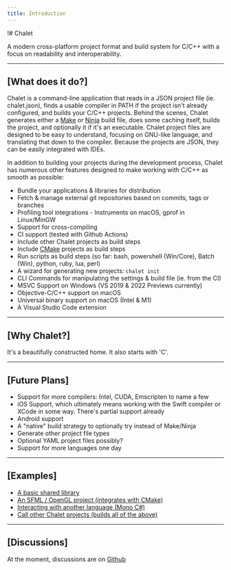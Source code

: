 ```yaml
---
title: Introduction
---
```


!# Chalet

A modern cross-platform project format and build system for C/C++ with a focus on readability and interoperability.

---
## [What does it do?]

Chalet is a command-line application that reads in a JSON project file (ie. chalet.json), finds a usable compiler in PATH if the project isn't already configured, and builds your C/C++ projects. Behind the scenes, Chalet generates either a [Make](//en.wikipedia.org/wiki/Make_(software)) or [Ninja](//ninja-build.org/) build file, does some caching itself, builds the project, and optionally it if it's an executable. Chalet project files are designed to be easy to understand, focusing on GNU-like language, and translating that down to the compiler. Because the projects are JSON, they can be easily integrated with IDEs.

In addition to building your projects during the development process, Chalet has numerous other features designed to make working with C/C++ as smooth as possible:

* Bundle your applications & libraries for distribution
* Fetch & manage external git repositories based on commits, tags or branches
* Profiling tool integrations - Instruments on macOS, gprof in Linux/MinGW
* Support for cross-compiling
* CI support (tested with Github Actions)
* Include other Chalet projects as build steps
* Include [CMake](//cmake.org/) projects as build steps
* Run scripts as build steps (so far: bash, powershell (Win/Core), Batch (Win), python, ruby, lua, perl)
* A wizard for generating new projects: `chalet init`
* CLI Commands for manipulating the settings & build file (ie. from the CI)
* MSVC Support on Windows (VS 2019 & 2022 Previews currently)
* Objective-C/C++ support on macOS
* Universal binary support on macOS (Intel & M1)
* A Visual Studio Code extension

---
## [Why Chalet?]

It's a beautifully constructed home. It also starts with 'C'.

---
## [Future Plans]

* Support for more compilers: Intel, CUDA, Emscripten to name a few
* iOS Support, which ultimately means working with the Swift compiler or XCode in some way. There's partial support already
* Android support
* A "native" build strategy to optionally try instead of Make/Ninja
* Generate other project file types
* Optional YAML project files possibly?
* Support for more languages one day

---
## [Examples]

* [A basic shared library](//github.com/chalet-org/chalet-example-sharedlib)
* [An SFML / OpenGL project (integrates with CMake)](//github.com/chalet-org/chalet-example-sfml)
* [Interacting with another language (Mono C#)](//github.com/chalet-org/chalet-example-mono)
* [Call other Chalet projects (builds all of the above)](//github.com/chalet-org/chalet-examples)

---
## [Discussions]

At the moment, discussions are on [Github](//github.com/chalet-org/chalet-dev/discussions)
